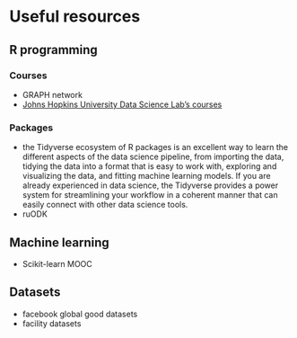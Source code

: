 # Useful resources

## R programming

### Courses

-   GRAPH network
-   [Johns Hopkins University Data Science Lab's courses](https://jhudatascience.org/courses.html)

### Packages

* the Tidyverse ecosystem of R packages is an excellent way to learn the different aspects of the data science pipeline, from importing the data, tidying the data into a format that is easy to work with, exploring and visualizing the data, and fitting machine learning models. If you are already experienced in data science, the Tidyverse provides a power system for streamlining your workflow in a coherent manner that can easily connect with other data science tools.
* ruODK

## Machine learning

-   Scikit-learn MOOC

## Datasets

-   facebook global good datasets
-   facility datasets
